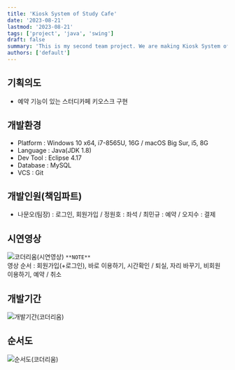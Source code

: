 ```yaml
---
title: 'Kiosk System of Study Cafe'
date: '2023-08-21'
lastmod: '2023-08-21'
tags: ['project', 'java', 'swing']
draft: false
summary: 'This is my second team project. We are making Kiosk System of Study Cafe by Java Swing. Main functions are login, reservation, payment.'
authors: ['default']
---
```


## 기획의도

- 예약 기능이 있는 스터디카페 키오스크 구현

## 개발환경

- Platform : Windows 10 x64, i7-8565U, 16G / macOS Big Sur, i5, 8G
- Language : Java(JDK 1.8)
- Dev Tool : Eclipse 4.17
- Database : MySQL
- VCS : Git

## 개발인원(책임파트)

- 나문오(팀장) : 로그인, 회원가입 / 정원호 : 좌석 / 최민규 : 예약 / 오지수 : 결제

## 시연영상

![코더리움(시연영상)](https://user-images.githubusercontent.com/65845572/134525436-77926af1-3f1b-4122-b046-30f651d6277b.gif)
`**NOTE**`  
영상 순서 : 회원가입(+로그인), 바로 이용하기, 시간확인 / 퇴실, 자리 바꾸기, 비회원 이용하기, 예약 / 취소

## 개발기간

![개발기간(코더리움)](https://user-images.githubusercontent.com/65845572/134536706-ae43246d-dba3-4a66-9e52-288617a50d5f.png)

## 순서도

![순서도(코더리움)](https://user-images.githubusercontent.com/65845572/134536749-4633d2de-f949-434b-bce0-29ec954a985d.png)
